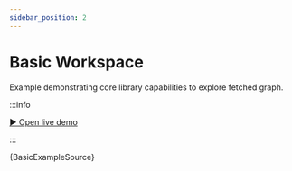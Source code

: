 ```yaml
---
sidebar_position: 2
---
```


# Basic Workspace

Example demonstrating core library capabilities to explore fetched graph.

:::info

[▶︎ Open live demo](/playground/basic)

:::


<CodeBlock language="tsx"
    title="/src/examples/PlaygroundBasic.tsx"
    showLineNumbers>
    {BasicExampleSource}
</CodeBlock>
